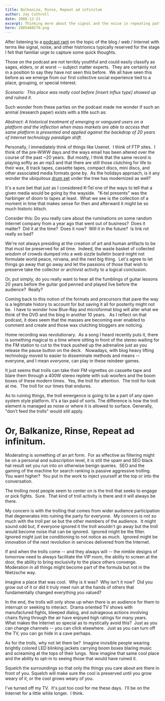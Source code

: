 ```yaml
---
title: Balkanize, Rinse, Repeat ad infinitum
author: Jay Cuthrell
date: 2008-12-21
excerpt: Thinking more about the signal and the noise in repeating patterns online
hero: 2805480270.png
---
```

After listening to a [podcast rant](http://gillmorgang.techcrunch.com/2008/12/20/gillmor-gang-122008/) on the topic of the blog / web / Internet with terms like signal, noise, and other histrionics typically reserved for the stage I felt that familiar urge to capture some quick thoughts.

Those on the podcast are not terribly youthful and could easily classify as sages, elders, or at worst -- subject matter experts.  They are certainly not in a position to say they have not seen this before.  We all have seen this before as we emerge from our first collective social experience tied to a place, grouping, or special interest.

*Scenario:  This place was really cool before \[insert influx type] showed up and ruined it.*

Such wonder from these parties on the podcast made me wonder if such an animal (research paper) exists with a title such as:

*Abstract: A historical treatment of emerging or vanguard users on a platform and the inflection when mass markets are able to access that same platform is presented and applied against the backdrop of 20 years of Internet technology paradigm shift.*

Personally, I immediately think of things like Usenet.  I think of FTP sites.  I think of the pre-WWW days and the ways email has been altered over the course of the past ~20 years.  But mostly, I think that the same record is playing softly as an mp3 and that there are still those clutching for life to their wax, 8 track tapes, cassette tapes, compact discs, mini discs, and other associated media formats gone by.  As the holidays approach, is it any wonder the ubiquitous [drum set](http://viodi.com/2008/12/17/drum/) under the tree has modernized as well?

It's a sure bet that just as I considered K-Tel one of the ways to tell that a given media would be going by the wayside.  "K-tel presents" was the harbinger of doom to tapes at least.  What we see is the collection of a moment in time that makes sense for then and afterward it might be so much historic kitsch.

Consider this: Do you really care about the ruminations on some random Internet company from a year ago that went out of business?  Does it matter?  Did it at the time?  Does it now?  Will it in the future?  Is link rot really so bad?

We're not always presiding at the creation of art and human artifacts to be that must be preserved for all time.  Indeed, the waste basket of collected *wisdom* of crowds dumped into a web sizzle bulletin board might not formulate world peace, nirvana, and the next big thing.  Let's agree to let things go away that go away and let the passions of those that wish to preserve take the collector or archivist activity to a logical conclusion.

Or, put simply, do you really want to hear all the fumblings of guitar lessons 20 years before the guitar god penned and played live before the audience?  Really?

Coming back to this notion of the formats and precursors that pave the way is a legitmate history to account for but saving it all for posterity might not be.  I have to wonder how Blue-Ray and microformat blog will alter what we think of the DVD and the blog in another 10 years.   As I reflect on that podcast, it does seem that the masses are becoming ever enabled to comment and create and those wax clutching bloggers are noticing.

Home recording was revolutionary.  As a song I heard recently puts it, there is something magical to a time where sitting in front of the stereo waiting for the FM station to cut to the track pushed up the adrenaline just as you release the pause button on the deck.   Nowadays, with blog heavy lifting technology moved to easier to disseminate methods and means -- everyone, and I mean *everyone*, can play in these reindeer games.

It just seems that trolls can take their FM vignettes on cassette tape and blare them through a 400W stereo replete with sub woofers and the boom boxes of these modern times.  Yes, the troll for attention.  The troll for look at me.  The troll for our times that endures.

As to ruining things, the troll emergence is going to be a part of any open system style platform. It's a tax paid of sorts. The difference is how the troll element is managed as noise or where it is allowed to surface. Generally, "don't feed the trolls" would still apply.

# Or, Balkanize, Rinse, Repeat ad infinitum.

Moderating is something of an art form.  For as effective as filtering might be on a personal and subscription level, it is still the spam and SEO black hat result set you run into on otherwise benign queries.  SEO and the gaming of the machine for search ranking is passive aggressive trolling.  You want higher?  You put in the work to inject yourself at the top or into the conversation.

The trolling most people seem to center on is the troll that seeks to engage or pick fights.  Sure.  That kind of troll activity is there and it will always be there.

My concern is with the trolling that comes from wider audience participation that degenerates into ruining the party for everyone.  My concern is not so much with the troll per se but the other members of the audience.  It might sound odd but, if everyone ignored it the troll wouldn't go away but the troll would become noise that can be ignored.  Ignored might be the filter.  Ignored might just be conditioning to not notice as much.  Ignored might be innovation of the next revolution in services delivered from the Internet.

If and when the trolls come -- and they always will -- the nimble designs of tomorrow need to always facilitate the VIP room, the ability to screen at the door, the ability to bring exclusivity to the place others converge.  Moderation in all things might become part of the formula but not in the Nietzsche way.

Imagine a place that was cool.  Why is it was?  Why isn't it now?  Did you grow out of it or did it truly meet ruin at the hands of others that fundamentally changed everything you valued?

In the end, the trolls will only show up when there is an audience for them to interrupt or seeking to interact.  Drama oriented TV shows with manufactured fights, bleeped dialog, and outrageous actions involving chairs flying through the air have enjoyed high ratings for many years.  What makes the Internet so special as to mystically avoid this?  Just as you can change channels -- you can click elsewhere.  Just as you can turn off the TV, you can go hide in a cave perhaps.

As for the trolls, why not let them be?  Imagine invisible people wearing brightly colored LED blinking jackets carrying boom boxes blaring music and screaming at the tops of their lungs.  Now imagine that same cool place and the ability to opt-in to seeing those that would have ruined it.

Squelch the surroundings so that only the things you care about are there in front of you. Squelch will make sure the cool is preserved until you grow weary of it, or the cool grows weary of you.

I've turned off my TV.  It's just too cool for me these days.  I'll be on the Internet for a little while longer.  I think.
